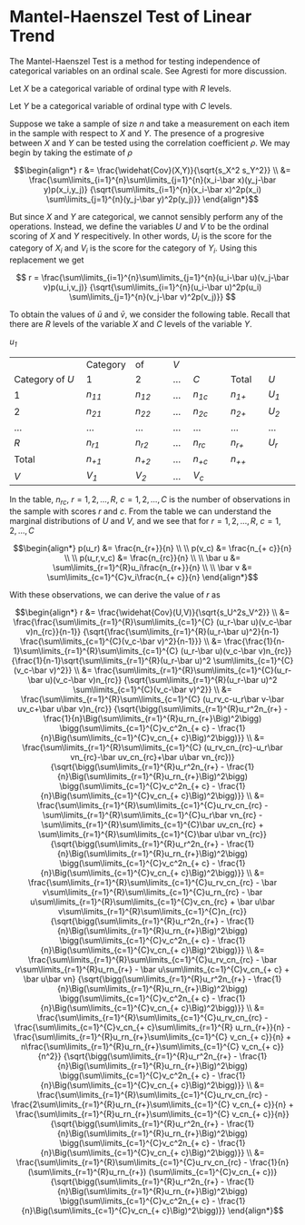 # Mantel-Haenszel Test of Linear Trend

The Mantel-Haenszel Test is a method for testing independence of categorical variables on an ordinal scale.  See Agresti \cite{Agres1996a} for more discussion.

Let $X$ be a categorical variable of ordinal type with $R$ levels.

Let $Y$ be a categorical variable of ordinal type with $C$ levels.

Suppose we take a sample of size $n$ and take a measurement on each item in the sample with respect to $X$ and $Y$.  The presence of a progresive between $X$ and $Y$ can be tested using the correlation coefficient $\rho$\cite{Mantel1963a}.  We may begin by taking the estimate of $\rho$

$$\begin{align*} 
r
	&= \frac{\widehat{Cov}(X,Y)}{\sqrt{s_X^2 s_Y^2}} \\
	&= \frac{\sum\limits_{i=1}^{n}\sum\limits_{j=1}^{n}(x_i-\bar x)(y_j-\bar y)p(x_i,y_j)}
		{\sqrt{\sum\limits_{i=1}^{n}(x_i-\bar x)^2p(x_i)
		 \sum\limits_{j=1}^{n}(y_j-\bar y)^2p(y_j)}}
\end{align*}$$

But since $X$ and $Y$ are categorical, we cannot sensibly perform any of the operations.  Instead, we define the variables $U$ and $V$ to be the ordinal scoring of $X$ and $Y$ respecitively.  In other words, $U_i$ is the score for the category of $X_i$ and $V_i$ is the score for the category of $Y_i$.  Using this replacement we get

$$ 
r
	= \frac{\sum\limits_{i=1}^{n}\sum\limits_{j=1}^{n}(u_i-\bar u)(v_j-\bar v)p(u_i,v_j)}
		{\sqrt{\sum\limits_{i=1}^{n}(u_i-\bar u)^2p(u_i)
		 \sum\limits_{j=1}^{n}(v_j-\bar v)^2p(v_j)}}
$$

To obtain the values of $\bar u$ and $\bar v$, we consider the following table.  Recall that there are $R$ levels of the variable $X$ and $C$ levels of the variable $Y$.

*u~1~*

|                 |          |         |     |         |         |        |
|-----------------|----------|---------|-----|---------|---------|--------|
|                 | Category |      of | _V_ |         |         |        |
| Category of _U_ |        1 |       2 | ... | _C_     | Total   | _U_    |
|               1 |  _n~11~_ | _n~12~_ | ... | _n~1c~_ | _n~1+~_ | _U~1~_ |
|               2 |  _n~21~_ | _n~22~_ | ... | _n~2c~_ | _n~2+~_ | _U~2~_ |
|             ... |      ... |     ... | ... |     ... |     ... |    ... |
|             _R_ |  _n~r1~_ | _n~r2~_ | ... | _n~rc~_ | _n~r+~_ | _U~r~_ |
|           Total |  _n~+1~_ | _n~+2~_ | ... | _n~+c~_ | _n~++~_ |        |
|             _V_ |   _V~1~_ |  _V~2~_ | ... |  _V~c~_ |         |        | 


In the table, $n_{rc},\ r=1,2,\ldots,R,\ c=1,2,\ldots,C$ is the number of observations in the sample with scores $r$ and $c$.  From the table we can understand the marginal distributions of $U$ and $V$, and we see that for $r=1,2,\ldots,R,\ c=1,2,\ldots,C$

$$\begin{align*}
p(u_r) &= \frac{n_{r+}}{n} \\
\\
p(v_c) &= \frac{n_{+ c}}{n} \\
\\
p(u_r,v_c) &= \frac{n_{rc}}{n} \\
\\
\bar u &= \sum\limits_{r=1}^{R}u_i\frac{n_{r+}}{n} \\
\\
\bar v &= \sum\limits_{c=1}^{C}v_i\frac{n_{+ c}}{n}
\end{align*}$$

With these observations, we can derive the value of $r$ as

$$\begin{align*} 
r
	&= \frac{\widehat{Cov}(U,V)}{\sqrt{s_U^2s_V^2}} \\
	&= \frac{\frac{\sum\limits_{r=1}^{R}\sum\limits_{c=1}^{C}
			(u_r-\bar u)(v_c-\bar v)n_{rc}}{n-1}}
		{\sqrt{\frac{\sum\limits_{r=1}^{R}(u_r-\bar u)^2}{n-1}
		 \frac{\sum\limits_{c=1}^{C}(v_c-\bar v)^2}{n-1}}} \\
	&= \frac{\frac{1}{n-1}\sum\limits_{r=1}^{R}\sum\limits_{c=1}^{C}
			(u_r-\bar u)(v_c-\bar v)n_{rc}}
		{\frac{1}{n-1}\sqrt{\sum\limits_{r=1}^{R}(u_r-\bar u)^2
		 \sum\limits_{c=1}^{C}(v_c-\bar v)^2}} \\
  &= \frac{\sum\limits_{r=1}^{R}\sum\limits_{c=1}^{C}(u_r-\bar u)(v_c-\bar v)n_{rc}}
		{\sqrt{\sum\limits_{r=1}^{R}(u_r-\bar u)^2
		 \sum\limits_{c=1}^{C}(v_c-\bar v)^2}} \\
  &= \frac{\sum\limits_{r=1}^{R}\sum\limits_{c=1}^{C}
			(u_rv_c-u_r\bar v-\bar uv_c+\bar u\bar v)n_{rc}}
		{\sqrt{\bigg(\sum\limits_{r=1}^{R}u_r^2n_{r+}
			- \frac{1}{n}\Big(\sum\limits_{r=1}^{R}u_rn_{r+}\Big)^2\bigg)
		 \bigg(\sum\limits_{c=1}^{C}v_c^2n_{+ c}
			- \frac{1}{n}\Big(\sum\limits_{c=1}^{C}v_cn_{+ c}\Big)^2\bigg)}} \\
  &= \frac{\sum\limits_{r=1}^{R}\sum\limits_{c=1}^{C}
			(u_rv_cn_{rc}-u_r\bar vn_{rc}-\bar uv_cn_{rc}+\bar u\bar vn_{rc})}
		{\sqrt{\bigg(\sum\limits_{r=1}^{R}u_r^2n_{r+}
			- \frac{1}{n}\Big(\sum\limits_{r=1}^{R}u_rn_{r+}\Big)^2\bigg)
		 \bigg(\sum\limits_{c=1}^{C}v_c^2n_{+ c}
			- \frac{1}{n}\Big(\sum\limits_{c=1}^{C}v_cn_{+ c}\Big)^2\bigg)}} \\
  &= \frac{\sum\limits_{r=1}^{R}\sum\limits_{c=1}^{C}u_rv_cn_{rc}
			- \sum\limits_{r=1}^{R}\sum\limits_{c=1}^{C}u_r\bar vn_{rc}
			- \sum\limits_{r=1}^{R}\sum\limits_{c=1}^{C}\bar uv_cn_{rc}
			+ \sum\limits_{r=1}^{R}\sum\limits_{c=1}^{C}\bar u\bar vn_{rc}}
		{\sqrt{\bigg(\sum\limits_{r=1}^{R}u_r^2n_{r+}
			- \frac{1}{n}\Big(\sum\limits_{r=1}^{R}u_rn_{r+}\Big)^2\bigg)
		 \bigg(\sum\limits_{c=1}^{C}v_c^2n_{+ c}
			- \frac{1}{n}\Big(\sum\limits_{c=1}^{C}v_cn_{+ c}\Big)^2\bigg)}} \\
  &= \frac{\sum\limits_{r=1}^{R}\sum\limits_{c=1}^{C}u_rv_cn_{rc}
			- \bar v\sum\limits_{r=1}^{R}\sum\limits_{c=1}^{C}u_rn_{rc}
			- \bar u\sum\limits_{r=1}^{R}\sum\limits_{c=1}^{C}v_cn_{rc}
			+ \bar u\bar v\sum\limits_{r=1}^{R}\sum\limits_{c=1}^{C}n_{rc}}
		{\sqrt{\bigg(\sum\limits_{r=1}^{R}u_r^2n_{r+}
			- \frac{1}{n}\Big(\sum\limits_{r=1}^{R}u_rn_{r+}\Big)^2\bigg)
		 \bigg(\sum\limits_{c=1}^{C}v_c^2n_{+ c}
			- \frac{1}{n}\Big(\sum\limits_{c=1}^{C}v_cn_{+ c}\Big)^2\bigg)}} \\
  &= \frac{\sum\limits_{r=1}^{R}\sum\limits_{c=1}^{C}u_rv_cn_{rc}
			- \bar v\sum\limits_{r=1}^{R}u_rn_{r+}
			- \bar u\sum\limits_{c=1}^{C}v_cn_{+ c}
			+ \bar u\bar vn}
		{\sqrt{\bigg(\sum\limits_{r=1}^{R}u_r^2n_{r+}
			- \frac{1}{n}\Big(\sum\limits_{r=1}^{R}u_rn_{r+}\Big)^2\bigg)
		 \bigg(\sum\limits_{c=1}^{C}v_c^2n_{+ c}
			- \frac{1}{n}\Big(\sum\limits_{c=1}^{C}v_cn_{+ c}\Big)^2\bigg)}} \\
  &= \frac{\sum\limits_{r=1}^{R}\sum\limits_{c=1}^{C}u_rv_cn_{rc}
			- \frac{\sum\limits_{c=1}^{C}v_cn_{+ c}\sum\limits_{r=1}^{R}
				u_rn_{r+}}{n}
			- \frac{\sum\limits_{r=1}^{R}u_rn_{r+}\sum\limits_{c=1}^{C}
				v_cn_{+ c}}{n}
			+ n\frac{\sum\limits_{r=1}^{R}u_rn_{r+}\sum\limits_{c=1}^{C}
				v_cn_{+ c}}{n^2}}
		{\sqrt{\bigg(\sum\limits_{r=1}^{R}u_r^2n_{r+}
			- \frac{1}{n}\Big(\sum\limits_{r=1}^{R}u_rn_{r+}\Big)^2\bigg)
		 \bigg(\sum\limits_{c=1}^{C}v_c^2n_{+ c}
			- \frac{1}{n}\Big(\sum\limits_{c=1}^{C}v_cn_{+ c}\Big)^2\bigg)}} \\
  &= \frac{\sum\limits_{r=1}^{R}\sum\limits_{c=1}^{C}u_rv_cn_{rc}
			- \frac{2\sum\limits_{r=1}^{R}u_rn_{r+}\sum\limits_{c=1}^{C}
				v_cn_{+ c}}{n}
			+ \frac{\sum\limits_{r=1}^{R}u_rn_{r+}\sum\limits_{c=1}^{C}
				v_cn_{+ c}}{n}}
		{\sqrt{\bigg(\sum\limits_{r=1}^{R}u_r^2n_{r+}
			- \frac{1}{n}\Big(\sum\limits_{r=1}^{R}u_rn_{r+}\Big)^2\bigg)
		 \bigg(\sum\limits_{c=1}^{C}v_c^2n_{+ c}
			- \frac{1}{n}\Big(\sum\limits_{c=1}^{C}v_cn_{+ c}\Big)^2\bigg)}} \\
  &= \frac{\sum\limits_{r=1}^{R}\sum\limits_{c=1}^{C}u_rv_cn_{rc}
			- \frac{1}{n}(\sum\limits_{r=1}^{R}u_rn_{r+})
			(\sum\limits_{c=1}^{C}v_cn_{+ c})}
		{\sqrt{\bigg(\sum\limits_{r=1}^{R}u_r^2n_{r+}
			- \frac{1}{n}\Big(\sum\limits_{r=1}^{R}u_rn_{r+}\Big)^2\bigg)
		 \bigg(\sum\limits_{c=1}^{C}v_c^2n_{+ c}
			- \frac{1}{n}\Big(\sum\limits_{c=1}^{C}v_cn_{+ c}\Big)^2\bigg)}}
\end{align*}$$
